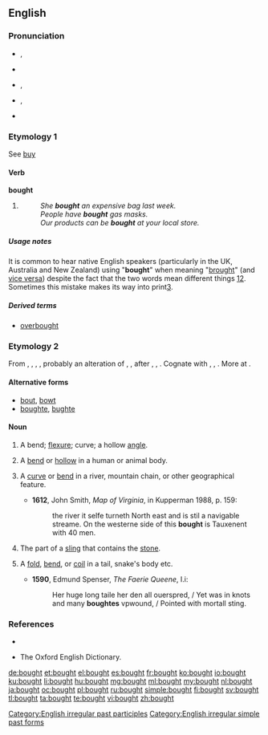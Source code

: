 ==English==

===Pronunciation===
* {{a|RP}} {{IPA|/bɔːt/}}, {{X-SAMPA|/bO:t/}}
* {{rhymes|ɔːt}}
* {{a|GenAm}} {{IPA|/bɔt/}}, {{X-SAMPA|/bOt/}}
* {{a|cot-caught|Northern Cities Vowel Shift}} {{IPA|/bɑt/}}, {{X-SAMPA|/bAt/}}
* {{audio|en-us-bought.ogg|Audio (US)}}

===Etymology 1===
See [[buy]]

====Verb====
'''bought'''

# {{past of|buy}}
#: ''She '''bought''' an expensive bag last week.''
#: ''People have '''bought''' gas masks.''
#: ''Our products can be '''bought''' at your local store.''

=====Usage notes=====
It is common to hear native English speakers (particularly in the UK, Australia and New Zealand) using "'''bought'''" when meaning "[[brought]]" (and [[vice versa]]) despite the fact that the two words mean different things [http://wordconstructions.com.au/blog/2008/10/bought-or-brought/][http://www.beedictionary.com/common-errors/bought_vs_brought]. Sometimes this mistake makes its way into print[http://thehoopla.com.au/relinquished/].

=====Derived terms=====
* [[overbought]]

===Etymology 2===
From {{etyl|enm}} {{term|bought|lang=enm}}, {{term|bowght|lang=enm}}, {{term|bouȝt|lang=enm}}, {{recons|buȝt|lang=enm}}, probably an alteration of {{etyl|enm}} {{term|bight|lang=enm}}, {{term|biȝt|lang=enm}}, {{term|byȝt||bend, bight|lang=enm}} after {{etyl|enm}} {{term|bowen|lang=enm}}, {{term|buwen|lang=enm}}, {{term|buȝen||to bow, bend|lang=enm}}. Cognate with {{etyl|sco|-}} {{term|boucht|lang=sco}}, {{term|bucht|lang=sco}}, {{term|bout||bend|lang=sco}}. More at {{l/en|bight}}.

====Alternative forms====
* [[bout]], [[bowt]]
* [[boughte]], [[bughte]]

====Noun====
{{en-noun}}

# {{obsolete}} A bend; [[flexure]]; curve; a hollow [[angle]].
# {{obsolete}} A [[bend]] or [[hollow]] in a human or animal body.
# {{obsolete}} A [[curve]] or [[bend]] in a river, mountain chain, or other geographical feature.
#* '''1612''', John Smith, ''Map of Virginia'', in Kupperman 1988, p. 159:
#*: the river it selfe turneth North east and is stil a navigable streame. On the westerne side of this '''bought''' is Tauxenent with 40 men.
# {{obsolete}} The part of a [[sling]] that contains the [[stone]].
# {{obsolete}} A [[fold]], [[bend]], or [[coil]] in a tail, snake's body etc.
#* '''1590''', Edmund Spenser, ''The Faerie Queene'', I.i:
#*: Her huge long taile her den all ouerspred, / Yet was in knots and many '''boughtes''' vpwound, / Pointed with mortall sting.

===References===
* {{R:Webster 1913}}<br>
* The Oxford English Dictionary.

[[Category:English irregular past participles]]
[[Category:English irregular simple past forms]]

[[de:bought]]
[[et:bought]]
[[el:bought]]
[[es:bought]]
[[fr:bought]]
[[ko:bought]]
[[io:bought]]
[[ku:bought]]
[[li:bought]]
[[hu:bought]]
[[mg:bought]]
[[ml:bought]]
[[my:bought]]
[[nl:bought]]
[[ja:bought]]
[[oc:bought]]
[[pl:bought]]
[[ru:bought]]
[[simple:bought]]
[[fi:bought]]
[[sv:bought]]
[[tl:bought]]
[[ta:bought]]
[[te:bought]]
[[vi:bought]]
[[zh:bought]]
